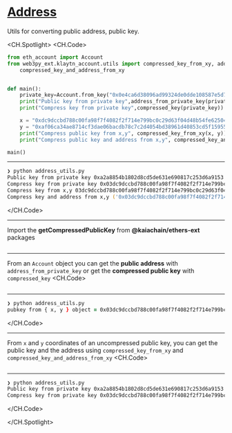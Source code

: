 # [Address](https://docs.kaia.io/references/sdk/web3py-ext/utils/address)
Utils for converting public address, public key.

<CH.Spotlight>
<CH.Code>

```py address_utils.py
from eth_account import Account
from web3py_ext.klaytn_account.utils import compressed_key_from_xy, address_from_private_key, compressed_key, \
    compressed_key_and_address_from_xy


def main():
    private_key=Account.from_key("0x0e4ca6d38096ad99324de0dde108587e5d7c600165ae4cd6c2462c597458c2b8")
    print("Public key from private key",address_from_private_key(private_key))
    print("Compress key from private key",compressed_key(private_key))

    x = "0xdc9dccbd788c00fa98f7f4082f2f714e799bc0c29d63f04d48b54fe6250453cd"
    y = "0xaf06ca34ae8714cf3dae06bacdb78c7c2d4054bd38961d40853cd5f15955da79"
    print("Compress public key from x,y", compressed_key_from_xy(x, y))
    print("Compress public key and address from x,y", compressed_key_and_address_from_xy(x, y))

main()
```

---

```zsh output
❯ python address_utils.py
Public key from private key 0xa2a8854b1802d8cd5de631e690817c253d6a9153
Compress key from private key 0x03dc9dccbd788c00fa98f7f4082f2f714e799bc0c29d63f04d48b54fe6250453cd
Compress key from x,y 03dc9dccbd788c00fa98f7f4082f2f714e799bc0c29d63f04d48b54fe6250453cd
Compress key and address from x,y ('0x03dc9dccbd788c00fa98f7f4082f2f714e799bc0c29d63f04d48b54fe6250453cd', '0xA2a8854b1802D8Cd5De631E690817c253d6a9153')

```

</CH.Code>

---

Import the **getCompressedPublicKey** from **@kaiachain/ethers-ext** packages

```py address_utils.py focus=1:3

```

---
From an `Account` object you can get the **public address** with `address_from_private_key` or get the **compressed public key** with `compressed_key`
<CH.Code>
```py address_utils.py focus=7:9

```

---

```zsh output
❯ python address_utils.py
pubkey from { x, y } object = 0x03dc9dccbd788c00fa98f7f4082f2f714e799bc0c29d63f04d48b54fe6250453cd
```

</CH.Code>

---
From `x` and `y` coordinates of an uncompressed public key, you can get the public key and the address using `compressed_key_from_xy` and `compressed_key_and_address_from_xy`
<CH.Code>
```py address_utils.py focus=11:14

```

---
```zsh output
❯ python address_utils.py
Public key from private key 0xa2a8854b1802d8cd5de631e690817c253d6a9153
Compress key from private key 0x03dc9dccbd788c00fa98f7f4082f2f714e799bc0c29d63f04d48b54fe6250453cd
```

</CH.Code>

</CH.Spotlight>
